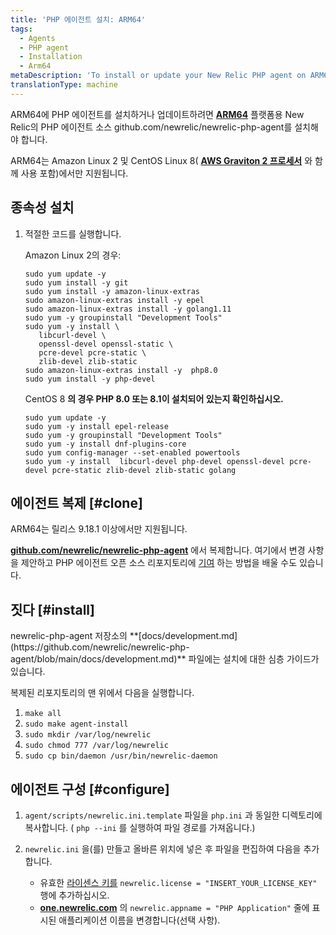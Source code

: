 ```yaml
---
title: 'PHP 에이전트 설치: ARM64'
tags:
  - Agents
  - PHP agent
  - Installation
  - Arm64
metaDescription: 'To install or update your New Relic PHP agent on ARM64, start here.'
translationType: machine
---
```


ARM64에 PHP 에이전트를 설치하거나 업데이트하려면 **[ARM64](https://github.com/newrelic/newrelic-php-agent)** 플랫폼용 New Relic의 PHP 에이전트 소스 github.com/newrelic/newrelic-php-agent를 설치해야 합니다.

ARM64는 Amazon Linux 2 및 CentOS Linux 8( **[AWS Graviton 2 프로세서](https://aws.amazon.com/ec2/graviton/)** 와 함께 사용 포함)에서만 지원됩니다.

## 종속성 설치

1. 적절한 코드를 실행합니다.

   Amazon Linux 2의 경우:

   ```
   sudo yum update -y
   sudo yum install -y git 
   sudo yum install -y amazon-linux-extras
   sudo amazon-linux-extras install -y epel
   sudo amazon-linux-extras install -y golang1.11
   sudo yum -y groupinstall "Development Tools"
   sudo yum -y install \
      libcurl-devel \
      openssl-devel openssl-static \
      pcre-devel pcre-static \
      zlib-devel zlib-static
   sudo amazon-linux-extras install -y  php8.0
   sudo yum install -y php-devel
   ```

   CentOS 8 **의 경우 PHP 8.0 또는 8.1이 설치되어 있는지 확인하십시오.**

   ```
   sudo yum update -y
   sudo yum -y install epel-release
   sudo yum -y groupinstall "Development Tools"
   sudo yum -y install dnf-plugins-core
   sudo yum config-manager --set-enabled powertools
   sudo yum -y install  libcurl-devel php-devel openssl-devel pcre-devel pcre-static zlib-devel zlib-static golang
   ```

## 에이전트 복제 [#clone]

<Callout variant="important">
  ARM64는 릴리스 9.18.1 이상에서만 지원됩니다.
</Callout>

**[github.com/newrelic/newrelic-php-agent](https://github.com/newrelic/newrelic-php-agent)** 에서 복제합니다. 여기에서 변경 사항을 제안하고 PHP 에이전트 오픈 소스 리포지토리에 [기여](https://github.com/newrelic/newrelic-php-agent/issues) 하는 방법을 배울 수도 있습니다.

## 짓다 [#install]

<Callout variant="tip">
  newrelic-php-agent 저장소의 **[docs/development.md](https://github.com/newrelic/newrelic-php-agent/blob/main/docs/development.md)** 파일에는 설치에 대한 심층 가이드가 있습니다.
</Callout>

복제된 리포지토리의 맨 위에서 다음을 실행합니다.

1. `make all`
2. `sudo make agent-install`
3. `sudo mkdir /var/log/newrelic`
4. `sudo chmod 777 /var/log/newrelic`
5. `sudo cp bin/daemon /usr/bin/newrelic-daemon`

## 에이전트 구성 [#configure]

1. `agent/scripts/newrelic.ini.template` 파일을 `php.ini` 과 동일한 디렉토리에 복사합니다. ( `php --ini` 를 실행하여 파일 경로를 가져옵니다.)

2. `newrelic.ini` 을(를) 만들고 올바른 위치에 넣은 후 파일을 편집하여 다음을 추가합니다.

   * 유효한 [라이센스 키를](/docs/apis/intro-apis/new-relic-api-keys/#license-key) `newrelic.license = "INSERT_YOUR_LICENSE_KEY"` 행에 추가하십시오.
   * **[one.newrelic.com](https://one.newrelic.com/all-capabilities)** 의 `newrelic.appname = "PHP Application"` 줄에 표시된 애플리케이션 이름을 변경합니다(선택 사항).

<InstallFeedback/>
